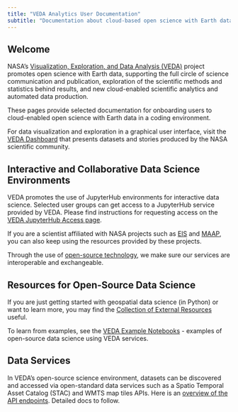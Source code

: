 ```yaml
---
title: "VEDA Analytics User Documentation"
subtitle: "Documentation about cloud-based open science with Earth data"
---
```


## Welcome {#welcome}

NASA's [Visualization, Exploration, and Data Analysis (VEDA)](https://www.earthdata.nasa.gov/esds/veda) project promotes open science with Earth data, supporting the full circle of science communication and publication, exploration of the scientific methods and statistics behind results, and new cloud-enabled scientific analytics and automated data production.

These pages provide selected documentation for onboarding users to cloud-enabled open science with Earth data in a coding environment.

For data visualization and exploration in a graphical user interface, visit the [VEDA Dashboard](https://earthdata.nasa.gov/dashboard) that presents datasets and stories produced by the NASA scientific community.


## Interactive and Collaborative Data Science Environments

VEDA promotes the use of JupyterHub environments for interactive data science. Selected user groups can get access to a JupyterHub service provided by VEDA. Please find instructions for requesting access on the [VEDA JupyterHub Access page](./veda-jh-access.qmd).

If you are a scientist affiliated with NASA projects such as [EIS](https://eis.smce.nasa.gov/about.html) and [MAAP](https://ops.maap-project.org), you can also keep using the resources provided by these projects.

Through the use of [open-source technology](https://www.earthdata.nasa.gov/dashboard/about), we make sure our services are interoperable and exchangeable.


## Resources for Open-Source Data Science

If you are just getting started with geospatial data science (in Python) or want to learn more, you may find the [Collection of External Resources](./external-resources.qmd) useful.

To learn from examples, see the [VEDA Example Notebooks](./example-notebooks/index.qmd) - examples of open-source data science using VEDA services.


## Data Services

In VEDA's open-source science environment, datasets can be discovered and accessed via open-standard data services such as a Spatio Temporal Asset Catalog (STAC) and WMTS map tiles APIs. Here is an [overview of the API endpoints](./veda-apis.qmd). Detailed docs to follow. 
